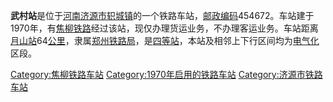 {{noteTA
|1=zh-cn:始发车次; zh-hk:列車班次;
|2=zh-cn:车次; zh-hk:班次;
}}
{{Infobox China railway station 
|车站名称 = 武村站
|车站名称拼音 = 
|车站地址 = [[河南|河南]][[济源市|济源市]]
|归属 = [[郑州铁路局|郑州铁路局]]
|车站等级 = [[四等站_(中铁)|四等站]]
|线路 = [[焦柳铁路|焦柳铁路]]
}}
'''武村站'''是位于[[河南|河南]][[济源市|济源市]][[轵城镇|轵城镇]]的一个铁路车站，[[邮政编码|邮政编码]]454672。车站建于1970年，有[[焦柳铁路|焦柳铁路]]经过该站，现仅办理货运业务，不办理客运业务。车站距离[[月山站|月山站]]64[[公里|公里]]，隶属[[郑州铁路局|郑州铁路局]]，是[[四等站_(中铁)|四等站]]，本站及相邻上下行区间均为[[电气化|电气化]]区段。

{{start rail box}}
{{s-inop|[[轵城站|轵城站]]}}
{{s-line|[[焦柳铁路|焦柳铁路]]}}
{{s-inop|[[留庄站|留庄站]]}}
{{end box}}
{{焦柳铁路}}
{{铁路车站小作品}}
{{河南小作品}}

[[Category:焦柳铁路车站|Category:焦柳铁路车站]]
[[Category:1970年启用的铁路车站|Category:1970年启用的铁路车站]]
[[Category:济源市铁路车站|Category:济源市铁路车站]]